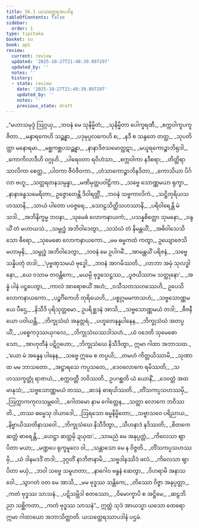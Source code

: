 ```yaml
---
title: 56.1 ယသတ္ထေရအပဒါန
tableOfContents: false
sidebar:
  order: 1
type: tipitaka
basket: su
book: ap1
review:
  current: review
  updated: '2025-10-27T21:48:39.897297'
  updated_by: ''
  notes: ''
  history:
  - state: review
    date: '2025-10-27T21:48:39.897297'
    updated_by: ''
    notes: ''
    previous_state: draft
---
```



<ReviewStatus review={frontmatter.review} showDetails={true} />

<HypothesisAnnotation frontmatter={frontmatter} />

<DynamicBreadcrumb />

<Division number="1" book="ap1" e="ch" v="20" p="429">

<Paragraph number="7671" type="verses" book="ap1">
_“မဟာသမုဒ္ဒံ ဩဂ္ဂယှ,_  
_ဘဝနံ မေ သုနိမ္မိတံ;_  
_သုနိမ္မိတာ ပေါက္ခရဏီ,_  
_စက္ကဝါကူပကူဇိတာ._  

</Paragraph>

</Division>
<Division number="2" book="ap1" e="ch" v="20" p="429">

<Paragraph number="7672" type="verses" book="ap1">
_မန္ဒာရကေဟိ သဉ္ဆန္နာ,_  
_ပဒုမုပ္ပလကေဟိ စ;_  
_နဒီ စ သန္ဒတေ တတ္ထ,_  
_သုပတိတ္ထာ မနောရမာ._  

</Paragraph>

</Division>
<Division number="3" book="ap1" e="ch" v="20" p="429">

<Paragraph number="7673" type="verses" book="ap1">
_မစ္ဆကစ္ဆပသဉ္ဆန္နာ,_  
_နာနာဒိဇသမောတ္ထဋာ;_  
_မယူရကောဉ္စာဘိရုဒါ,_  
_ကောကိလာဒီဟိ ဝဂ္ဂုဟိ._  

</Paragraph>

</Division>
<Division number="4" book="ap1" e="ch" v="20" p="429">

<Paragraph number="7674" type="verses" book="ap1">
_ပါရေဝတာ ရဝိဟံသာ,_  
_စက္ကဝါကာ နဒီစရာ;_  
_တိတ္တိရာ သာလိကာ စေတ္ထ,_  
_ပါဝကာ ဇီဝံဇီဝကာ._  

</Paragraph>

</Division>
<Division number="5" book="ap1" e="ch" v="20" p="429">

<Paragraph number="7675" type="verses" book="ap1">
_ဟံသာကောဉ္စာဘိနဒိတာ,_  
_ကောသိယာ ပိင်္ဂလာ ဗဟူ;_  
_သတ္တရတနသမ္ပန္နာ,_  
_မဏိမုတ္တပဝါဠိကာ._  

</Paragraph>

</Division>
<Division number="6" book="ap1" e="ch" v="20" p="429">

<Paragraph number="7676" type="verses" book="ap1">
_သဗ္ဗေ သောဏ္ဏမယာ ရုက္ခာ,_  
_နာနာခန္ဓသမေရိတာ;_  
ဥဇ္ဇောတေန္တိ ဒိဝါရတ္တိံ,_  
_ဘဝနံ သဗ္ဗကာလိကံ._  

</Paragraph>

</Division>
<Division number="7" book="ap1" e="ch" v="20" p="429">

<Paragraph number="7677" type="verses" book="ap1">
_သဋ္ဌိတုရိယသဟဿာနိ,_  
_သာယံ ပါတော ပဝဇ္ဇရေ;_  
_သောဠသိတ္ထိသဟဿာနိ,_  
_ပရိဝါရေန္တိ မံ သဒါ._  

</Paragraph>

</Division>
<Division number="8" book="ap1" e="ch" v="20" p="429">

<Paragraph number="7678" type="verses" book="ap1">
_အဘိနိက္ခမ္မ ဘဝနာ,_  
_သုမေဓံ လောကနာယကံ;_  
_ပသန္နစိတ္တော သုမနော,_  
_ဝန္ဒယိံ တံ မဟာယသံ._  

</Paragraph>

</Division>
<Division number="9" book="ap1" e="ch" v="20" p="429">

<Paragraph number="7679" type="verses" book="ap1">
_သမ္ဗုဒ္ဓံ အဘိဝါဒေတွာ,_  
_သသံဃံ တံ နိမန္တယိံ;_  
_အဓိဝါသေသိ သော ဓီရော,_  
_သုမေဓော လောကနာယကော._  

</Paragraph>

</Division>
<Division number="10" book="ap1" e="ch" v="20" p="429">

<Paragraph number="7680" type="verses" book="ap1">
_မမ ဓမ္မကထံ ကတွာ,_  
ဥယျောဇေသိ မဟာမုနိ;_  
_သမ္ဗုဒ္ဓံ အဘိဝါဒေတွာ,_  
_ဘဝနံ မေ ဥပါဂမိံ._  

</Paragraph>

</Division>
<Division number="11" book="ap1" e="ch" v="20" p="429">

<Paragraph number="7681" type="verses" book="ap1">
_အာမန္တယိံ ပရိဇနံ,_  
_သဗ္ဗေ သန္နိပတုံ တဒါ;_  
_‘ပုဗ္ဗဏှသမယံ ဗုဒ္ဓေါ,_  
_ဘဝနံ အာဂမိဿတိ._  

</Paragraph>

</Division>
<Division number="12" book="ap1" e="ch" v="20" p="430">

<Paragraph number="7682" type="verses" book="ap1">
_လာဘာ အမှံ သုလဒ္ဓါ နော,_  
_ယေ ဝသာမ တဝန္တိကေ;_  
_မယမ္ပိ ဗုဒ္ဓသေဋ္ဌဿ,_  
_ပူဇယိဿာမ သတ္ထုနော’._  

</Paragraph>

</Division>
<Division number="13" book="ap1" e="ch" v="20" p="430">

<Paragraph number="7683" type="verses" book="ap1">
_အန္နံ ပါနံ ပဋ္ဌပေတွာ,_  
_ကာလံ အာရောစယိံ အဟံ;_  
_ဝသီသတသဟဿေဟိ,_  
ဥပေသိ လောကနာယကော._  

</Paragraph>

</Division>
<Division number="14" book="ap1" e="ch" v="20" p="430">

<Paragraph number="7684" type="verses" book="ap1">
_ပဉ္စင်္ဂိကေဟိ တုရိယေဟိ,_  
_ပစ္စုဂ္ဂမမကာသဟံ;_  
_သဗ္ဗသောဏ္ဏမယေ ပီဌေ,_  
_နိသီဒိ ပုရိသုတ္တမော._  

</Paragraph>

</Division>
<Division number="15" book="ap1" e="ch" v="20" p="430">

<Paragraph number="7685" type="verses" book="ap1">
ဥပရိစ္ဆဒနံ အာသိ,_  
_သဗ္ဗသောဏ္ဏမယံ တဒါ;_  
_ဗီဇနီယော ပဝါယန္တိ,_  
_ဘိက္ခုသံဃံ အနုတ္တရံ._  

</Paragraph>

</Division>
<Division number="16" book="ap1" e="ch" v="20" p="430">

<Paragraph number="7686" type="verses" book="ap1">
_ပဟူတေနန္နပါနေန,_  
_ဘိက္ခုသံဃံ အတပ္ပယိံ;_  
_ပစ္စေကဒုဿယုဂလေ,_  
_ဘိက္ခုသံဃဿဒါသဟံ._  

</Paragraph>

</Division>
<Division number="17" book="ap1" e="ch" v="20" p="430">

<Paragraph number="7687" type="verses" book="ap1">
_ယံ ဝဒေတိ သုမေဓော သော,_  
_အာဟုတီနံ ပဋိဂ္ဂဟော;_  
_ဘိက္ခုသံဃေ နိသီဒိတွာ,_  
ဣမာ ဂါထာ အဘာသထ._  

</Paragraph>

</Division>
<Division number="18" book="ap1" e="ch" v="20" p="430">

<Paragraph number="7688" type="verses" book="ap1">
_‘ယော မံ အန္နေန ပါနေန,_  
_သဗ္ဗေ ဣမေ စ တပ္ပယိ;_  
_တမဟံ ကိတ္တယိဿာမိ,_  
_သုဏာထ မမ ဘာသတော._  

</Paragraph>

</Division>
<Division number="19" book="ap1" e="ch" v="20" p="430">

<Paragraph number="7689" type="verses" book="ap1">
_အဋ္ဌာရသေ ကပ္ပသတေ,_  
_ဒေဝလောကေ ရမိဿတိ;_  
_သဟဿက္ခတ္တုံ ရာဇာယံ,_  
_စက္ကဝတ္တီ ဘဝိဿတိ._  

</Paragraph>

</Division>
<Division number="20" book="ap1" e="ch" v="20" p="430">

<Paragraph number="7690" type="verses" book="ap1">
ဥပဂစ္ဆတိ ယံ ယောနိံ,_  
_ဒေဝတ္တံ အထ မာနုသံ;_  
_သဗ္ဗသောဏ္ဏမယံ တဿ,_  
_ဆဒနံ ဓာရယိဿတိ._  

</Paragraph>

</Division>
<Division number="21" book="ap1" e="ch" v="20" p="430">

<Paragraph number="7691" type="verses" book="ap1">
_တိံသကပ္ပသဟဿမှိ,_  
_ဩက္ကာကကုလသမ္ဘဝေါ;_  
_ဂေါတမော နာမ ဂေါတ္တေန,_  
_သတ္ထာ လောကေ ဘဝိဿတိ._  

</Paragraph>

</Division>
<Division number="22" book="ap1" e="ch" v="20" p="430">

<Paragraph number="7692" type="verses" book="ap1">
_တဿ ဓမ္မေသု ဒါယာဒေါ,_  
_ဩရသော ဓမ္မနိမ္မိတော;_  
_သဗ္ဗာသဝေ ပရိညာယ,_  
_နိဗ္ဗာယိဿတိနာသဝေါ._  

</Paragraph>

</Division>
<Division number="23" book="ap1" e="ch" v="20" p="430">

<Paragraph number="7693" type="verses" book="ap1">
_ဘိက္ခုသံဃေ နိသီဒိတွာ,_  
_သီဟနာဒံ နဒိဿတိ;_  
_စိတကေ ဆတ္တံ ဓာရေန္တိ,_  
_ဟေဋ္ဌာ ဆတ္တမှိ ဍယှထ’._  

</Paragraph>

</Division>
<Division number="24" book="ap1" e="ch" v="20" p="431">

<Paragraph number="7694" type="verses" book="ap1">
_သာမညံ မေ အနုပ္ပတ္တံ,_  
_ကိလေသာ ဈာပိတာ မယာ;_  
_မဏ္ဍပေ ရုက္ခမူလေ ဝါ,_  
_သန္တာသော မေ န ဝိဇ္ဇတိ._  

</Paragraph>

</Division>
<Division number="25" book="ap1" e="ch" v="20" p="431">

<Paragraph number="7695" type="verses" book="ap1">
_တိံသကပ္ပသဟဿမှိ,_  
_ယံ ဒါနမဒဒိံ တဒါ;_  
_ဒုဂ္ဂတိံ နာဘိဇာနာမိ,_  
_သဗ္ဗဒါနဿိဒံ ဖလံ._  

</Paragraph>

</Division>
<Division number="26" book="ap1" e="ch" v="20" p="431">

<Paragraph number="7696" type="verses" book="ap1">
_ကိလေသာ ဈာပိတာ မယှံ,_  
_ဘဝါ သဗ္ဗေ သမူဟတာ;_  
_နာဂေါဝ ဗန္ဓနံ ဆေတွာ,_  
_ဝိဟရာမိ အနာသဝေါ._  

</Paragraph>

</Division>
<Division number="27" book="ap1" e="ch" v="20" p="431">

<Paragraph number="7697" type="verses" book="ap1">
_သွာဂတံ ဝတ မေ အာသိ,_  
_မမ ဗုဒ္ဓဿ သန္တိကေ;_  
_တိဿော ဝိဇ္ဇာ အနုပ္ပတ္တာ,_  
_ကတံ ဗုဒ္ဓဿ သာသနံ._  

</Paragraph>

</Division>
<Division number="28" book="ap1" e="ch" v="20" p="431">

<Paragraph number="7698" type="verses" book="ap1">
_ပဋိသမ္ဘိဒါ စတဿော,_  
_ဝိမောက္ခာပိ စ အဋ္ဌိမေ;_  
_ဆဠဘိညာ သစ္ဆိကတာ,_  
_ကတံ ဗုဒ္ဓဿ သာသနံ”._  

</Paragraph>

<Paragraph number="7699" book="ap1">
ဣတ္ထံ သုဒံ အာယသ္မာ ယသော ထေရော ဣမာ ဂါထာယော အဘာသိတ္ထာတိ.

</Paragraph>
</Division>

<Paragraph number="7700" type="center" book="ap1">
ယသတ္ထေရဿာပဒါနံ ပဌမံ.
</Paragraph>
